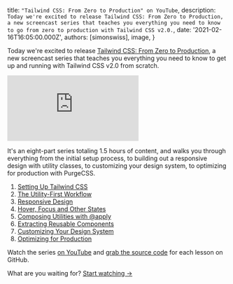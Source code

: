 
  title: `"Tailwind CSS: From Zero to Production" on YouTube`,
  description: `Today we're excited to release Tailwind CSS: From Zero to Production, a new screencast series that teaches you everything you need to know to go from zero to production with Tailwind CSS v2.0.`,
  date: '2021-02-16T16:05:00.000Z',
  authors: [simonswiss],
  image,
}

Today we're excited to release [Tailwind CSS: From Zero to Production](https://www.youtube.com/watch?v=elgqxmdVms8&list=PL5f_mz_zU5eXWYDXHUDOLBE0scnuJofO0&index=1), a new screencast series that teaches you everything you need to know to get up and running with Tailwind CSS v2.0 from scratch.

<div className="aspect-w-16 aspect-h-9">
  <iframe
    src="https://www.youtube.com/embed/elgqxmdVms8"
    frameBorder="0"
    allow="accelerometer; autoplay; clipboard-write; encrypted-media; gyroscope; picture-in-picture"
    allowFullScreen
  ></iframe>
</div>

It's an eight-part series totaling 1.5 hours of content, and walks you through everything from the initial setup process, to building out a responsive design with utility classes, to customizing your design system, to optimizing for production with PurgeCSS.

1. [Setting Up Tailwind CSS](https://www.youtube.com/watch?v=qYgogv4R8zg)
2. [The Utility-First Workflow](https://www.youtube.com/watch?v=UvF56fPGVt4)
3. [Responsive Design](https://www.youtube.com/watch?v=hX1zUdj4Dw4)
4. [Hover, Focus and Other States](https://www.youtube.com/watch?v=5_BPDve5-3M)
5. [Composing Utilities with @apply](https://www.youtube.com/watch?v=TrftauE2Vyk)
6. [Extracting Reusable Components](https://www.youtube.com/watch?v=v-mkUxhaFVA)
7. [Customizing Your Design System](https://www.youtube.com/watch?v=0l0Gx8gWPHk)
8. [Optimizing for Production](https://www.youtube.com/watch?v=HZn2LtBT59w)

Watch the series [on YouTube](https://www.youtube.com/watch?v=elgqxmdVms8&list=PL5f_mz_zU5eXWYDXHUDOLBE0scnuJofO0&index=1) and [grab the source code](https://github.com/tailwindlabs/tailwindcss-from-zero-to-production) for each lesson on GitHub.

What are you waiting for? <a href="https://www.youtube.com/watch?v=elgqxmdVms8&list=PL5f_mz_zU5eXWYDXHUDOLBE0scnuJofO0&index=1">Start watching →</a>
